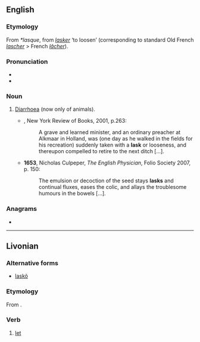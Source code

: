 {{also|låsk|läsk|läsk'|łask}}
==English==

===Etymology===
From {{etyl|ONF.|en}} ''*lasque'', from ''[[lasker]]'' ‘to loosen’ (corresponding to standard Old French ''[[lascher]]'' > French ''[[lâcher]]'').

===Pronunciation===
* {{IPA|/lɑːsk/|/læsk/|lang=en}}
* {{rhymes|æsk|lang=en}}

===Noun===
{{en-noun}}

# [[diarrhoea|Diarrhoea]] (now only of animals).
#* {{RQ:RBrtn AntmyMlncly}}, New York Review of Books, 2001, p.263:
#*: A grave and learned minister, and an ordinary preacher at Alkmaar in Holland, was (one day as he walked in the fields for his recreation) suddenly taken with a '''lask''' or looseness, and thereupon compelled to retire to the next ditch&nbsp;[…].
#* '''1653''', Nicholas Culpeper, ''The English Physician'', Folio Society 2007, p. 150:
#*: The emulsion or decoction of the seed stays '''lasks''' and continual fluxes, eases the colic, and allays the troublesome humours in the bowels&nbsp;[…].

===Anagrams===
* {{anagrams|en|a=akls|Salk|alks}}

----

==Livonian==

===Alternative forms===
* {{qual|Courland}} [[laskõ]]

===Etymology===
From {{inh|liv|fiu-fin-pro|*laskedak}}.

===Verb===
{{head|liv|verb}}

# [[let]]